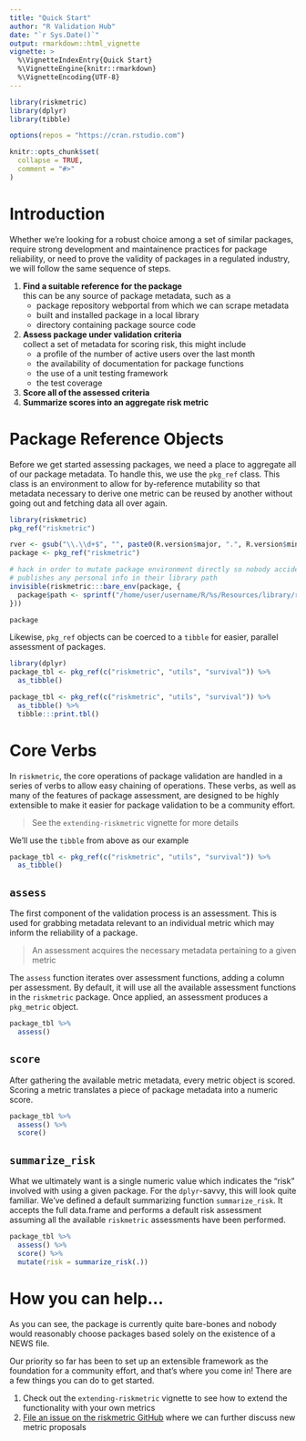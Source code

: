 ```yaml
---
title: "Quick Start"
author: "R Validation Hub"
date: "`r Sys.Date()`"
output: rmarkdown::html_vignette
vignette: >
  %\VignetteIndexEntry{Quick Start}
  %\VignetteEngine{knitr::rmarkdown}
  %\VignetteEncoding{UTF-8}
---
```


```r
library(riskmetric)
library(dplyr)
library(tibble)

options(repos = "https://cran.rstudio.com")

knitr::opts_chunk$set(
  collapse = TRUE,
  comment = "#>"
)
```

# Introduction

Whether we're looking for a robust choice among a set of similar packages,
require strong development and maintainence practices for package reliability,
or need to prove the validity of packages in a regulated industry, we will
follow the same sequence of steps.

1. **Find a suitable reference for the package**  
   this can be any source of package metadata, such as a
    * package repository webportal from which we can scrape metadata
    * built and installed package in a local library
    * directory containing package source code 
1. **Assess package under validation criteria**  
   collect a set of metadata for scoring risk, this might include
    * a profile of the number of active users over the last month
    * the availability of documentation for package functions
    * the use of a unit testing framework
    * the test coverage
1. **Score all of the assessed criteria**  
1. **Summarize scores into an aggregate risk metric**  



# Package Reference Objects

Before we get started assessing packages, we need a place to aggregate all of
our package metadata. To handle this, we use the `pkg_ref` class. This class is
an environment to allow for by-reference mutability so that metadata necessary
to derive one metric can be reused by another without going out and fetching
data all over again.

```r
library(riskmetric)
pkg_ref("riskmetric")
```

```r
rver <- gsub("\\.\\d+$", "", paste0(R.version$major, ".", R.version$minor))
package <- pkg_ref("riskmetric")

# hack in order to mutate package environment directly so nobody accidentally
# publishes any personal info in their library path
invisible(riskmetric:::bare_env(package, {
  package$path <- sprintf("/home/user/username/R/%s/Resources/library/riskmetric", rver)
}))

package
```

Likewise, `pkg_ref` objects can be coerced to a `tibble` for easier,
parallel assessment of packages.

```r
library(dplyr)
package_tbl <- pkg_ref(c("riskmetric", "utils", "survival")) %>%
  as_tibble()
```

```r
package_tbl <- pkg_ref(c("riskmetric", "utils", "survival")) %>%
  as_tibble() %>%
  tibble:::print.tbl()
```



# Core Verbs

In `riskmetric`, the core operations of package validation are handled in a
series of verbs to allow easy chaining of operations. These verbs, as well as
many of the features of package assessment, are designed to be highly extensible
to make it easier for package validation to be a community effort.

> See the `extending-riskmetric` vignette for more details

We'll use the `tibble` from above as our example

```r
package_tbl <- pkg_ref(c("riskmetric", "utils", "survival")) %>%
  as_tibble()
```

## `assess`

The first component of the validation process is an assessment. This is used for
grabbing metadata relevant to an individual metric which may inform the
reliability of a package.

> An assessment acquires the necessary metadata pertaining to a given metric

The `assess` function iterates over assessment functions, adding a column per
assessment. By default, it will use all the available assessment functions in
the `riskmetric` package. Once applied, an assessment produces a `pkg_metric`
object.

```r
package_tbl %>%
  assess()
```

## `score`

After gathering the available metric metadata, every metric object is scored.
Scoring a metric translates a piece of package metadata into a numeric score.

```r
package_tbl %>%
  assess() %>%
  score()
```

## `summarize_risk`

What we ultimately want is a single numeric value which indicates the "risk"
involved with using a given package. For the `dplyr`-savvy, this will look quite
familiar. We've defined a default summarizing function `summarize_risk`. It
accepts the full data.frame and performs a default risk assessment assuming all
the available `riskmetric` assessments have been performed.

```r
package_tbl %>%
  assess() %>%
  score() %>%
  mutate(risk = summarize_risk(.))
```

# How you can help...

As you can see, the package is currently quite bare-bones and nobody would
reasonably choose packages based solely on the existence of a NEWS file. 

Our priority so far has been to set up an extensible framework as the foundation
for a community effort, and that's where you come in! There are a few things you
can do to get started.

1. Check out the `extending-riskmetric` vignette to see how to extend the functionality with your own metrics
1. [File an issue on the riskmetric GitHub](https://github.com/pharmaR/riskmetric/issues/new?labels=Metric%20Proposal) where we can further discuss new metric proposals
